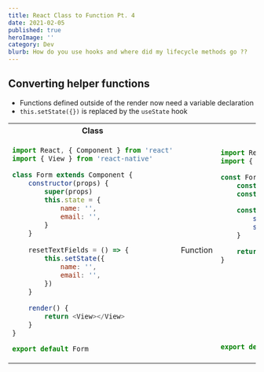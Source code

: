 ```yaml
---
title: React Class to Function Pt. 4
date: 2021-02-05
published: true
heroImage: ''
category: Dev
blurb: How do you use hooks and where did my lifecycle methods go ??
---
```


## Converting helper functions
- Functions defined outside of the render now need a variable declaration
- `this.setState({})` is replaced by the `useState` hook

<table>

<tr>
	<th> Class </th>
    <th></th>
	<th> Function </th>
</tr>

<tr>
<td>

```js
import React, { Component } from 'react'
import { View } from 'react-native'

class Form extends Component {
    constructor(props) {
        super(props)
        this.state = {
            name: '',
            email: '',
        }
    }
    
    resetTextFields = () => {
        this.setState({
            name: '',
            email: '',
        })
    }

    render() {
        return <View></View>
    }
}

export default Form
```

</td>
<td> Function </td>
<td>

```js
import React, { useState } from 'react'
import { View } from 'react-native'

const Form = () => {
    const [name, setName] = useState('')
    const [email, setEmail] = useState('')

    const resetTextFields = () => {
        setName('')
        setEmail('')
    }

    return <View></View>
}










export default Form
```

</td>
</tr>

</table>